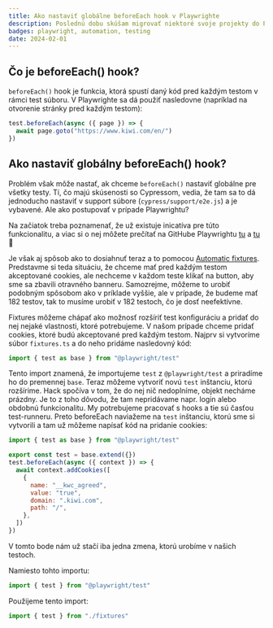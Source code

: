 ```yaml
---
title: Ako nastaviť globálne beforeEach hook v Playwrighte
description: Poslednú dobu skúšam migrovať niektoré svoje projekty do Playwrightu a narazil som na problém, ktorý sa týka nastavenia globálneho beforeEach() hooku. V tomto článku sa pozrieme na to, ako to dosiahnuť.
badges: playwright, automation, testing
date: 2024-02-01
---
```


## Čo je beforeEach() hook?

`beforeEach()` hook je funkcia, ktorá spustí daný kód pred každým testom v rámci test súboru. V Playwrighte sa dá použiť nasledovne (napríklad na otvorenie stránky pred každým testom):

```js
test.beforeEach(async ({ page }) => {
  await page.goto("https://www.kiwi.com/en/")
})
```

## Ako nastaviť globálny beforeEach() hook?
Problém však môže nastať, ak chceme `beforeEach()` nastaviť globálne pre všetky testy. Tí, čo majú skúsenosti so Cypressom, vedia, že tam sa to dá jednoducho nastaviť v support súbore (`cypress/support/e2e.js`) a je vybavené. Ale ako postupovať v prípade Playwrightu?

Na začiatok treba poznamenať, že už existuje inicatíva pre túto funkcionalitu, a viac si o nej môžete prečítať na GitHube Playwrightu [tu](https://github.com/microsoft/playwright/issues/9468) a [tu](https://github.com/microsoft/playwright/issues/19766) 📖

Je však aj spôsob ako to dosiahnuť teraz a to pomocou [Automatic fixtures](https://playwright.dev/docs/test-fixtures#automatic-fixtures). Predstavme si teda situáciu, že chceme mať pred každým testom akceptované cookies, ale nechceme v každom teste klikať na button, aby sme sa zbavili otravného banneru. Samozrejme, môžeme to urobiť podobným spôsobom ako v príklade vyššie, ale v prípade, že budeme mať 182 testov, tak to musíme urobiť v 182 testoch, čo je dosť neefektívne.

Fixtures môžeme chápať ako možnosť rozšíriť test konfiguráciu a pridať do nej nejaké vlastnosti, ktoré potrebujeme. V našom prípade chceme pridať cookies, ktoré budú akceptované pred každým testom. Najprv si vytvoríme súbor `fixtures.ts` a do neho pridáme nasledovný kód:

```js
import { test as base } from "@playwright/test"
```

Tento import znamená, že importujeme `test` z `@playwright/test` a priradíme ho do premennej `base`. Teraz môžeme vytvoriť novú `test` inštanciu, ktorú rozšírime. Hack spočíva v tom, že do nej nič nedoplníme, objekt necháme prázdny. Je to z toho dôvodu, že tam nepridávame napr. login alebo obdobnú funkcionalitu. My potrebujeme pracovať s hooks a tie sú časťou test-runneru. Preto beforeEach naviažeme na `test` inštanciu, ktorú sme si vytvorili a tam už môžeme napísať kód na pridanie cookies:

```js
import { test as base } from "@playwright/test"

export const test = base.extend({})
test.beforeEach(async ({ context }) => {
  await context.addCookies([
    {
      name: "__kwc_agreed",
      value: "true",
      domain: ".kiwi.com",
      path: "/",
    },
  ])
})
```

V tomto bode nám už stačí iba jedna zmena, ktorú urobíme v našich testoch. 

Namiesto tohto importu:
```js
import { test } from "@playwright/test"
```
Použijeme tento import:
```js
import { test } from "./fixtures"
```
